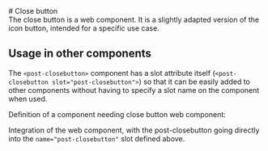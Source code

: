 
<Meta of={CloseButtonStories} />

<div className="docs-title">
  # Close button

  <nav>
    <link-design of={JSON.stringify(CloseButtonStories)}></link-design>
  </nav>
</div>

<div className="lead">
  The close button is a web component. It is a slightly adapted version of the icon button, intended
  for a specific use case.
</div>

<Canvas sourceState="shown" of={CloseButtonStories.Default} />
<div className="hide-col-default">
  <Controls of={CloseButtonStories.Default} />
</div>

## Usage in other components

The `<post-closebutton>` component has a slot attribute itself (`<post-closebutton slot="post-closebutton">`) so that it can be easily added to other components without having to specify a slot name on the component when used.

Definition of a component needing close button web component:

<Canvas sourceState="shown" of={CloseButtonStories.SlotComponent} />

Integration of the web component, with the post-closebutton going directly into the `name="post-closebutton"` slot defined above.

<Canvas sourceState="shown" of={CloseButtonStories.Slot} />
